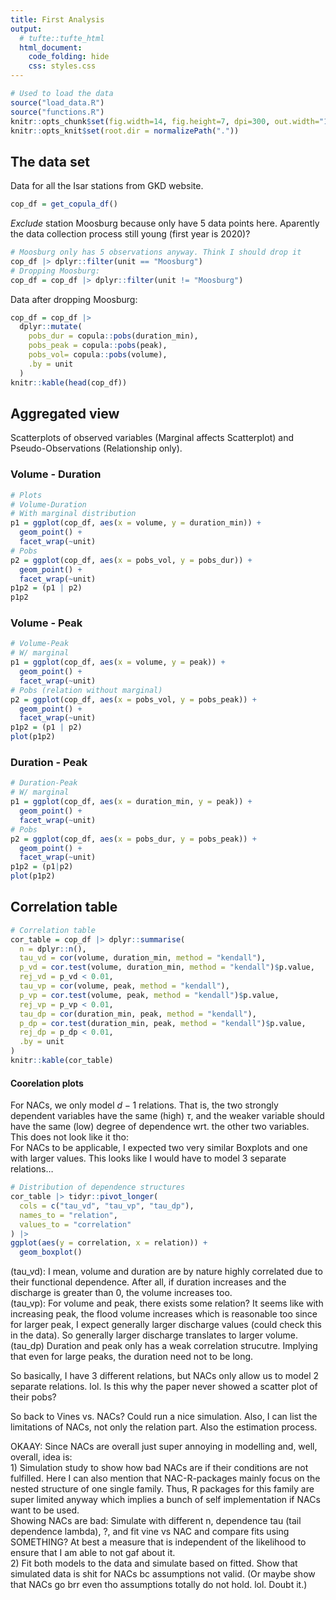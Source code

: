 ---
title: First Analysis
output: 
  # tufte::tufte_html
  html_document:
    code_folding: hide
    css: styles.css
---
```{r, include=FALSE}
# Used to load the data
source("load_data.R")
source("functions.R")
knitr::opts_chunk$set(fig.width=14, fig.height=7, dpi=300, out.width="100%")
knitr::opts_knit$set(root.dir = normalizePath("."))
```


## The data set
Data for all the Isar stations from GKD website. 

```{r}
cop_df = get_copula_df()
```

*Exclude* station Moosburg because only have $5$ data points here. Aparently the data collection process still young (first year is 2020)?
```{r}
# Moosburg only has 5 observations anyway. Think I should drop it
cop_df |> dplyr::filter(unit == "Moosburg") 
# Dropping Moosburg:
cop_df = cop_df |> dplyr::filter(unit != "Moosburg")
```
Data after dropping Moosburg:
```{r}
cop_df = cop_df |> 
  dplyr::mutate(
    pobs_dur = copula::pobs(duration_min),
    pobs_peak = copula::pobs(peak),
    pobs_vol= copula::pobs(volume),
    .by = unit
  )
knitr::kable(head(cop_df))
```


## Aggregated view
Scatterplots of observed variables (Marginal affects Scatterplot) and Pseudo-Observations (Relationship only).

### Volume - Duration
```{r}
# Plots
# Volume-Duration
# With marginal distribution 
p1 = ggplot(cop_df, aes(x = volume, y = duration_min)) + 
  geom_point() + 
  facet_wrap(~unit)
# Pobs
p2 = ggplot(cop_df, aes(x = pobs_vol, y = pobs_dur)) + 
  geom_point() + 
  facet_wrap(~unit)
p1p2 = (p1 | p2)
p1p2
```

### Volume - Peak
```{r}
# Volume-Peak
# W/ marginal
p1 = ggplot(cop_df, aes(x = volume, y = peak)) + 
  geom_point() + 
  facet_wrap(~unit)
# Pobs (relation without marginal)
p2 = ggplot(cop_df, aes(x = pobs_vol, y = pobs_peak)) + 
  geom_point() + 
  facet_wrap(~unit)
p1p2 = (p1 | p2)
plot(p1p2)
```


### Duration - Peak
```{r}
# Duration-Peak
# W/ marginal
p1 = ggplot(cop_df, aes(x = duration_min, y = peak)) + 
  geom_point() + 
  facet_wrap(~unit)
# Pobs
p2 = ggplot(cop_df, aes(x = pobs_dur, y = pobs_peak)) + 
  geom_point() + 
  facet_wrap(~unit)
p1p2 = (p1|p2)
plot(p1p2)
```


## Correlation table
```{r}
# Correlation table
cor_table = cop_df |> dplyr::summarise(
  n = dplyr::n(),
  tau_vd = cor(volume, duration_min, method = "kendall"),
  p_vd = cor.test(volume, duration_min, method = "kendall")$p.value,
  rej_vd = p_vd < 0.01,
  tau_vp = cor(volume, peak, method = "kendall"),
  p_vp = cor.test(volume, peak, method = "kendall")$p.value,
  rej_vp = p_vp < 0.01,
  tau_dp = cor(duration_min, peak, method = "kendall"),
  p_dp = cor.test(duration_min, peak, method = "kendall")$p.value,
  rej_dp = p_dp < 0.01,
  .by = unit
)
knitr::kable(cor_table)
```


#### Coorelation plots

For NACs, we only model $d-1$ relations. That is, the two strongly dependent variables have the same (high) $\tau$, and the weaker variable should have the same (low) degree of dependence wrt. the other two variables. This does not look like it tho:\
For NACs to be applicable, I expected two very similar Boxplots and one with larger values. This looks like I would have to model 3 separate relations...\

```{r}
# Distribution of dependence structures
cor_table |> tidyr::pivot_longer(
  cols = c("tau_vd", "tau_vp", "tau_dp"),
  names_to = "relation",
  values_to = "correlation"
) |>
ggplot(aes(y = correlation, x = relation)) + 
  geom_boxplot()
```
(tau_vd): I mean, volume and duration are by nature highly correlated due to their functional dependence. After all, if duration increases and the discharge is greater than 0, the volume increases too.\
(tau_vp): For volume and peak, there exists some relation? It seems like with increasing peak, the flood volume increases which is reasonable too since for larger peak, I expect generally larger discharge values (could check this in the data). So generally larger discharge translates to larger volume.\
(tau_dp) Duration and peak only has a weak correlation strucutre. Implying that even for large peaks, the duration need not to be long.

So basically, I have $3$ different relations, but NACs only allow us to model $2$ separate relations. lol. Is this why the paper never showed a scatter plot of their pobs? 

So back to Vines vs. NACs? Could run a nice simulation. Also, I can list the limitations of NACs, not only the relation part. Also the estimation process.

OKAAY: Since NACs are overall just super annoying in modelling and, well, overall, idea is:\
1) Simulation study to show how bad NACs are if their conditions are not fulfilled. Here I can also mention that NAC-R-packages mainly focus on the nested structure of one single family. Thus, R packages for this family are super limited anyway which implies a bunch of self implementation if NACs want to be used.\
Showing NACs are bad: Simulate with different n, dependence tau (tail dependence lambda), ?, and fit vine vs NAC and compare fits using SOMETHING? At best a measure that is independent of the likelihood to ensure that I am able to not gaf about it.\
2) Fit both models to the data and simulate based on fitted. Show that simulated data is shit for NACs bc assumptions not valid. (Or maybe show that NACs go brr even tho assumptions totally do not hold. lol. Doubt it.)










